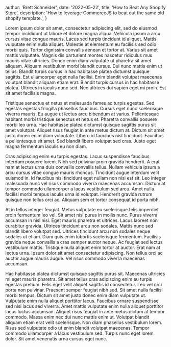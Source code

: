 
  author: 'Brett Schneider',
  date: '2022-05-22',
  title: 'How to Beat Any Shopify Store',
  description:
    'How to leverage CommerceJS to beat out the same old shopify template.',
}


Lorem ipsum dolor sit amet, consectetur adipiscing elit, sed do eiusmod tempor incididunt ut labore et dolore magna aliqua. Vehicula ipsum a arcu cursus vitae congue mauris. Lacus sed turpis tincidunt id aliquet. Mattis vulputate enim nulla aliquet. Molestie at elementum eu facilisis sed odio morbi quis. Tortor dignissim convallis aenean et tortor at. Varius sit amet mattis vulputate. Magnis dis parturient montes nascetur ridiculus mus mauris vitae ultricies. Donec enim diam vulputate ut pharetra sit amet aliquam. Aliquam vestibulum morbi blandit cursus. Dui nunc mattis enim ut tellus. Blandit turpis cursus in hac habitasse platea dictumst quisque sagittis. Est ullamcorper eget nulla facilisi. Enim blandit volutpat maecenas volutpat blandit aliquam etiam erat. Blandit turpis cursus in hac habitasse platea. Ultrices in iaculis nunc sed. Nec ultrices dui sapien eget mi proin. Est sit amet facilisis magna.

Tristique senectus et netus et malesuada fames ac turpis egestas. Sed egestas egestas fringilla phasellus faucibus. Cursus eget nunc scelerisque viverra mauris. Eu augue ut lectus arcu bibendum at varius. Pellentesque habitant morbi tristique senectus et netus et. Pharetra convallis posuere morbi leo urna. Hac habitasse platea dictumst quisque sagittis purus sit amet volutpat. Aliquet risus feugiat in ante metus dictum at. Dictum sit amet justo donec enim diam vulputate. Libero id faucibus nisl tincidunt. Faucibus a pellentesque sit amet. Sed blandit libero volutpat sed cras. Justo eget magna fermentum iaculis eu non diam.

Cras adipiscing enim eu turpis egestas. Lacus suspendisse faucibus interdum posuere lorem. Nibh sed pulvinar proin gravida hendrerit. A erat nam at lectus urna duis convallis convallis tellus. Nullam vehicula ipsum a arcu cursus vitae congue mauris rhoncus. Tincidunt augue interdum velit euismod in. Id faucibus nisl tincidunt eget nullam non nisi est sit. Leo integer malesuada nunc vel risus commodo viverra maecenas accumsan. Dictum at tempor commodo ullamcorper a lacus vestibulum sed arcu. Amet nulla facilisi morbi tempus iaculis urna id volutpat. Hendrerit gravida rutrum quisque non tellus orci ac. Aliquam sem et tortor consequat id porta nibh.

At in tellus integer feugiat. Metus vulputate eu scelerisque felis imperdiet proin fermentum leo vel. Sit amet nisl purus in mollis nunc. Purus viverra accumsan in nisl nisi. Eget mauris pharetra et ultrices. Lacus laoreet non curabitur gravida. Ultrices tincidunt arcu non sodales. Mattis nunc sed blandit libero volutpat sed. Ultrices tincidunt arcu non sodales neque sodales ut etiam. Diam quis enim lobortis scelerisque fermentum. Facilisis gravida neque convallis a cras semper auctor neque. Ac feugiat sed lectus vestibulum mattis. Tristique nulla aliquet enim tortor at auctor. Erat nam at lectus urna. Ipsum dolor sit amet consectetur adipiscing. Non tellus orci ac auctor augue mauris augue. Vel risus commodo viverra maecenas accumsan.

Hac habitasse platea dictumst quisque sagittis purus sit. Maecenas ultricies mi eget mauris pharetra. Sit amet tellus cras adipiscing enim eu turpis egestas pretium. Felis eget velit aliquet sagittis id consectetur. Leo vel orci porta non pulvinar. Praesent semper feugiat nibh sed. Sit amet nulla facilisi morbi tempus. Dictum sit amet justo donec enim diam vulputate ut. Vulputate enim nulla aliquet porttitor lacus. Faucibus ornare suspendisse sed nisi lacus sed viverra. Amet mattis vulputate enim nulla aliquet porttitor lacus luctus accumsan. Aliquet risus feugiat in ante metus dictum at tempor commodo. Massa enim nec dui nunc mattis enim ut. Volutpat blandit aliquam etiam erat velit scelerisque. Non diam phasellus vestibulum lorem. Risus sed vulputate odio ut enim blandit volutpat maecenas. Tempor commodo ullamcorper a lacus vestibulum sed. Turpis nunc eget lorem dolor. Sit amet venenatis urna cursus eget nunc.

